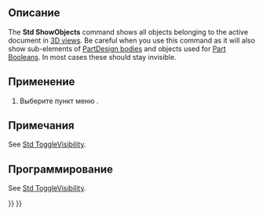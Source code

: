 <languages/>

{{Docnav/ru
|[[Std_ToggleObjects/ru|Команда "Инвертировать все видимости"]]
|[[Std_HideObjects/ru|Команда "Скрыть все объекты"]]
|[[Std_View_Menu/ru|Меню "Вид"]]
|IconL=Std_ToggleObjects.svg
|IconR=Std_HideObjects.svg
|IconC=Freecad.svg
}}

{{GuiCommand/ru
|Name=Std ShowObjects
|Name/ru=Std ShowObjects
|MenuLocation=Вид → Видимость → Показать все объекты
|Workbenches=All
|SeeAlso=[[Std_ToggleVisibility/ru|Std ToggleVisibility]], [[Std_ShowSelection/ru|Std ShowSelection]], [[Std_HideSelection/ru|Std HideSelection]], [[Std_ToggleObjects/ru|Std ToggleObjects]], [[Std_HideObjects/ru|Std HideObjects]]
}}

<span id="Description"></span>
==Описание==

The '''Std ShowObjects''' command shows all objects belonging to the active document in [[3D_view|3D views]]. Be careful when you use this command as it will also show sub-elements of [[PartDesign_Body|PartDesign bodies]] and objects used for [[Part_Boolean|Part Booleans]]. In most cases these should stay invisible.

<span id="Usage"></span>
==Применение==

# Выберите пункт меню {{MenuCommand|Вид → Видимость → [[Image:Std_ShowObjects.svg|16px]] Показать все объекты}}.

<span id="Notes"></span>
==Примечания==

See [[Std_ToggleVisibility#Notes|Std ToggleVisibility]].

<span id="Scripting"></span>
==Программирование==

See [[Std_ToggleVisibility#Scripting|Std ToggleVisibility]].


{{Docnav/ru
|[[Std_ToggleObjects/ru|Команда "Инвертировать все видимости"]]
|[[Std_HideObjects/ru|Команда "Скрыть все объекты"]]
|[[Std_View_Menu/ru|Меню "Вид"]]
|IconL=Std_ToggleObjects.svg
|IconR=Std_HideObjects.svg
|IconC=Freecad.svg
}}

{{Std_Base_navi{{#translation:}}}}
{{Userdocnavi{{#translation:}}}}